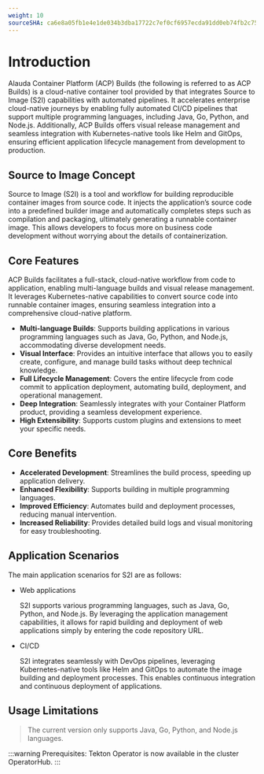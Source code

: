 ```yaml
---
weight: 10
sourceSHA: ca6e8a05fb1e4e1de034b3dba17722c7ef0cf6957ecda91dd0eb74fb2c75c201
---
```


# Introduction

Alauda Container Platform (ACP) Builds (the following is referred to as ACP Builds) is a cloud-native container tool provided by <Term name="product" textCase="capitalize" /> that integrates Source to Image (S2I) capabilities with automated pipelines. It accelerates enterprise cloud-native journeys by enabling fully automated CI/CD pipelines that support multiple programming languages, including Java, Go, Python, and Node.js. Additionally, ACP Builds offers visual release management and seamless integration with Kubernetes-native tools like Helm and GitOps, ensuring efficient application lifecycle management from development to production.

## Source to Image Concept

Source to Image (S2I) is a tool and workflow for building reproducible container images from source code. It injects the application’s source code into a predefined builder image and automatically completes steps such as compilation and packaging, ultimately generating a runnable container image. This allows developers to focus more on business code development without worrying about the details of containerization.

## Core Features

ACP Builds facilitates a full-stack, cloud-native workflow from code to application, enabling multi-language builds and visual release management. It leverages Kubernetes-native capabilities to convert source code into runnable container images, ensuring seamless integration into a comprehensive cloud-native platform. 

- **Multi-language Builds**: Supports building applications in various programming languages such as Java, Go, Python, and Node.js, accommodating diverse development needs.
- **Visual Interface**: Provides an intuitive interface that allows you to easily create, configure, and manage build tasks without deep technical knowledge.
- **Full Lifecycle Management**: Covers the entire lifecycle from code commit to application deployment, automating build, deployment, and operational management.
- **Deep Integration**: Seamlessly integrates with your Container Platform product, providing a seamless development experience.
- **High Extensibility**: Supports custom plugins and extensions to meet your specific needs.

## Core Benefits
- **Accelerated Development**: Streamlines the build process, speeding up application delivery.
- **Enhanced Flexibility**: Supports building in multiple programming languages.
- **Improved Efficiency**: Automates build and deployment processes, reducing manual intervention.
- **Increased Reliability**: Provides detailed build logs and visual monitoring for easy troubleshooting.

## Application Scenarios

The main application scenarios for S2I are as follows:

- Web applications

  S2I supports various programming languages, such as Java, Go, Python, and Node.js. By leveraging the <Term name="product" textCase="capitalize" /> application management capabilities, it allows for rapid building and deployment of web applications simply by entering the code repository URL.

- CI/CD

  S2I integrates seamlessly with DevOps pipelines, leveraging Kubernetes-native tools like Helm and GitOps to automate the image building and deployment processes. This enables continuous integration and continuous deployment of applications.

## Usage Limitations

> The current version only supports Java, Go, Python, and Node.js languages.

:::warning
Prerequisites: Tekton Operator is now available in the cluster OperatorHub.
:::